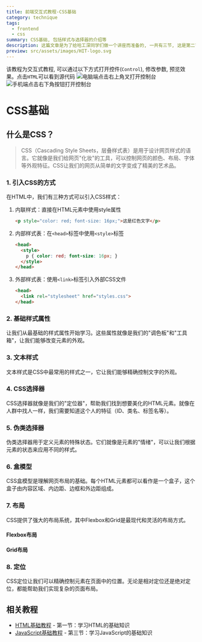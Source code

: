 ```yaml
---
title: 前端交互式教程-CSS基础
category: technique
tags:
  - frontend
  - css
summary: CSS基础, 包括样式与选择器的介绍等
description: 这篇文章是为了给哈工深同学们做一个讲座而准备的, 一共有三节, 这是第二节, 介绍了CSS的基础知识。
preview: src/assets/images/HIT-logo.svg
---
```



该教程为交互式教程, 可以通过以下方式打开控件(`Control`), 修改参数,
预览效果。点击`HTML`可以看到源代码
<Image src={fullscreenPCImg} alt="电脑端点击右上角叉打开控制台" />
<Image src={fullscreenMobileImg} alt="手机端点击右下角按钮打开控制台" />

# CSS基础

## 什么是CSS？

> CSS（Cascading Style Sheets，层叠样式表）是用于设计网页样式的语言。它就像是我们给网页"化妆"的工具，可以控制网页的颜色、布局、字体等外观特征。CSS让我们的网页从简单的文字变成了精美的艺术品。

### 1. 引入CSS的方式

在HTML中，我们有三种方式可以引入CSS样式：

1. 内联样式：直接在HTML元素中使用style属性
   ```html
   <p style="color: red; font-size: 16px;">这是红色文字</p>
   ```

2. 内部样式表：在`<head>`标签中使用`<style>`标签
   ```html
   <head>
     <style>
       p { color: red; font-size: 16px; }
     </style>
   </head>
   ```

3. 外部样式表：使用`<link>`标签引入外部CSS文件
   ```html
   <head>
     <link rel="stylesheet" href="styles.css">
   </head>
   ```

### 2. 基础样式属性

让我们从最基础的样式属性开始学习。这些属性就像是我们的"调色板"和"工具箱"，让我们能够改变元素的外观。

<Story
  path="/story/前端入门交互式教程-css基础-样式与选择器--basic-styles"
/>

### 3. 文本样式

文本样式是CSS中最常用的样式之一，它让我们能够精确控制文字的外观。

<Story
  path="/story/前端入门交互式教程-css基础-样式与选择器--text-styles"
/>

### 4. CSS选择器

CSS选择器就像是我们的"定位器"，帮助我们找到想要美化的HTML元素。就像在人群中找人一样，我们需要知道这个人的特征（ID、类名、标签名等）。

<Story
  path="/story/前端入门交互式教程-css基础-样式与选择器--selectors"
/>

### 5. 伪类选择器

伪类选择器用于定义元素的特殊状态。它们就像是元素的"情绪"，可以让我们根据元素的状态来应用不同的样式。

<Story
  path="/story/前端入门交互式教程-css基础-样式与选择器--pseudo-classes"
/>

### 6. 盒模型

CSS盒模型是理解网页布局的基础。每个HTML元素都可以看作是一个盒子，这个盒子由内容区域、内边距、边框和外边距组成。

<Story
  path="/story/前端入门交互式教程-css基础-样式与选择器--box-model"
/>

### 7. 布局

CSS提供了强大的布局系统，其中Flexbox和Grid是最现代和灵活的布局方式。

#### Flexbox布局

<Story
  path="/story/前端入门交互式教程-css基础-样式与选择器--layout"
/>

#### Grid布局

<Story
  path="/story/前端入门交互式教程-css基础-样式与选择器--grid"
/>

### 8. 定位

CSS定位让我们可以精确控制元素在页面中的位置。无论是相对定位还是绝对定位，都能帮助我们实现复杂的页面布局。

<Story
  path="/story/前端入门交互式教程-css基础-样式与选择器--positioning"
/>

## 相关教程

- [HTML基础教程](/docs/html) - 第一节：学习HTML的基础知识
- [JavaScript基础教程](/docs/js) - 第三节：学习JavaScript的基础知识 
